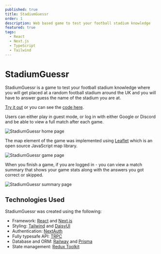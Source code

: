 ```yaml
---
published: true
title: StadiumGuessr
order: 1
description: Web based game to test your football stadium knowledge
featured: true
tags:
  - React
  - Next.js
  - TypeScript
  - Tailwind
---
```


# StadiumGuessr

StadiumGuessr is a game to test your football stadium knowledge where you will get placed at a random football stadium around the UK and you will have to answer guess the name of the stadium you are at.

[Try it out](https://www.stadiumguessr.app/) or you can see the [code here](https://github.com/brandon-carlisle/StadiumGuessr).

Users can either play in guest mode, or log in with either Google or Discord and be able to view a full match after each game.

![StadiumGuessr home page](@assets/images/stadiumguessr/homepage.webp)

The map element of the game was implemented using [Leaflet](https://leafletjs.com/) which is an open source JavaScript map library.

![StadiumGuessr game page](@assets/images/stadiumguessr/game.webp)

When you finish a game, if you are logged in - you can view a match summary that shows your game stats along with the answers you got correct or skipped.

![StadiumGuessr summary page](@assets/images/stadiumguessr/summary.webp)

## Technologies Used

StadiumGuessr was created using the following:

- Framework: [React](https://react.dev/) and [Next.js](https://nextjs.org/)
- Styling: [Tailwind](https://tailwindcss.com/) and [DaisyUI](https://daisyui.com/)
- Authentication: [NextAuth](https://next-auth.js.org/)
- Fully typesafe API: [TRPC](https://trpc.io/)
- Database and ORM: [Railway](https://railway.app/) and [Prisma](https://www.prisma.io/)
- State management: [Redux Toolkit](https://redux-toolkit.js.org/)
